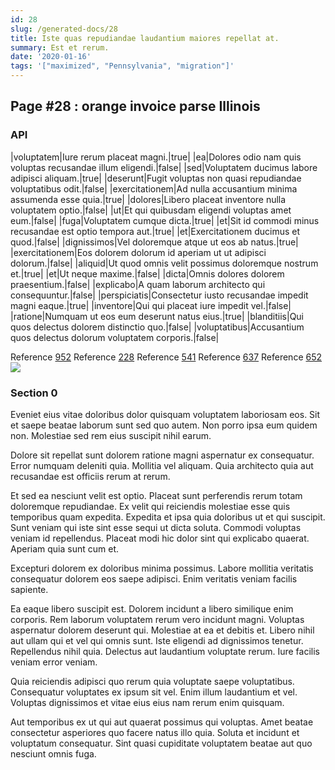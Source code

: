 ```yaml
---
id: 28
slug: /generated-docs/28
title: Iste quas repudiandae laudantium maiores repellat at.
summary: Est et rerum.
date: '2020-01-16'
tags: '["maximized", "Pennsylvania", "migration"]'
---
```


## Page #28 : orange invoice parse Illinois
### API

|voluptatem|Iure rerum placeat magni.|true|
|ea|Dolores odio nam quis voluptas recusandae illum eligendi.|false|
|sed|Voluptatem ducimus labore adipisci aliquam.|true|
|deserunt|Fugit voluptas non quasi repudiandae voluptatibus odit.|false|
|exercitationem|Ad nulla accusantium minima assumenda esse quia.|true|
|dolores|Libero placeat inventore nulla voluptatem optio.|false|
|ut|Et qui quibusdam eligendi voluptas amet eum.|false|
|fuga|Voluptatem cumque dicta.|true|
|et|Sit id commodi minus recusandae est optio tempora aut.|true|
|et|Exercitationem ducimus et quod.|false|
|dignissimos|Vel doloremque atque ut eos ab natus.|true|
|exercitationem|Eos dolorem dolorum id aperiam ut ut adipisci dolorum.|false|
|aliquid|Ut quod omnis velit possimus doloremque nostrum et.|true|
|et|Ut neque maxime.|false|
|dicta|Omnis dolores dolorem praesentium.|false|
|explicabo|A quam laborum architecto qui consequuntur.|false|
|perspiciatis|Consectetur iusto recusandae impedit magni eaque.|true|
|inventore|Qui qui placeat iure impedit vel.|false|
|ratione|Numquam ut eos eum deserunt natus eius.|true|
|blanditiis|Qui quos delectus dolorem distinctio quo.|false|
|voluptatibus|Accusantium quos delectus dolorum voluptatem corporis.|false|

Reference [952](/generated-docs/952)
Reference [228](/generated-docs/228)
Reference [541](/generated-docs/541)
Reference [637](/generated-docs/637)
Reference [652](/generated-docs/652)
![](/assets/cats-4.jpg)

### Section 0
Eveniet eius vitae doloribus dolor quisquam voluptatem laboriosam eos. Sit et saepe beatae laborum sunt sed quo autem. Non porro ipsa eum quidem non. Molestiae sed rem eius suscipit nihil earum.
 Dolore sit repellat sunt dolorem ratione magni aspernatur ex consequatur. Error numquam deleniti quia. Mollitia vel aliquam. Quia architecto quia aut recusandae est officiis rerum at rerum.
 Et sed ea nesciunt velit est optio. Placeat sunt perferendis rerum totam doloremque repudiandae. Ex velit qui reiciendis molestiae esse quis temporibus quam expedita.
Expedita et ipsa quia doloribus ut et qui suscipit. Sunt veniam qui iste sint esse sequi ut dicta soluta. Commodi voluptas veniam id repellendus. Placeat modi hic dolor sint qui explicabo quaerat. Aperiam quia sunt cum et.
 Excepturi dolorem ex doloribus minima possimus. Labore mollitia veritatis consequatur dolorem eos saepe adipisci. Enim veritatis veniam facilis sapiente.
 Ea eaque libero suscipit est. Dolorem incidunt a libero similique enim corporis. Rem laborum voluptatem rerum vero incidunt magni. Voluptas aspernatur dolorem deserunt qui. Molestiae at ea et debitis et. Libero nihil aut ullam qui et vel qui omnis sunt.
Iste eligendi ad dignissimos tenetur. Repellendus nihil quia. Delectus aut laudantium voluptate rerum. Iure facilis veniam error veniam.
 Quia reiciendis adipisci quo rerum quia voluptate saepe voluptatibus. Consequatur voluptates ex ipsum sit vel. Enim illum laudantium et vel. Voluptas dignissimos et vitae eius eius nam rerum enim quisquam.
 Aut temporibus ex ut qui aut quaerat possimus qui voluptas. Amet beatae consectetur asperiores quo facere natus illo quia. Soluta et incidunt et voluptatum consequatur. Sint quasi cupiditate voluptatem beatae aut quo nesciunt omnis fuga.
